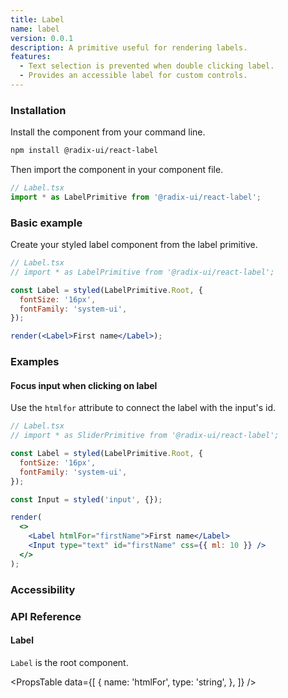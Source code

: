 ```yaml
---
title: Label
name: label
version: 0.0.1
description: A primitive useful for rendering labels.
features:
  - Text selection is prevented when double clicking label.
  - Provides an accessible label for custom controls.
---
```


### Installation

Install the component from your command line.

```bash
npm install @radix-ui/react-label
```

Then import the component in your component file.

```jsx
// Label.tsx
import * as LabelPrimitive from '@radix-ui/react-label';
```

### Basic example

Create your styled label component from the label primitive.

```jsx live manual
// Label.tsx
// import * as LabelPrimitive from '@radix-ui/react-label';

const Label = styled(LabelPrimitive.Root, {
  fontSize: '16px',
  fontFamily: 'system-ui',
});

render(<Label>First name</Label>);
```

### Examples

#### Focus input when clicking on label

Use the `htmlfor` attribute to connect the label with the input's id.

```jsx live manual compact
// Label.tsx
// import * as SliderPrimitive from '@radix-ui/react-label';

const Label = styled(LabelPrimitive.Root, {
  fontSize: '16px',
  fontFamily: 'system-ui',
});

const Input = styled('input', {});

render(
  <>
    <Label htmlFor="firstName">First name</Label>
    <Input type="text" id="firstName" css={{ ml: 10 }} />
  </>
);
```

### Accessibility

### API Reference

#### Label

`Label` is the root component.

<PropsTable
  data={[
    {
      name: 'htmlFor',
      type: 'string',
    },
  ]}
/>
